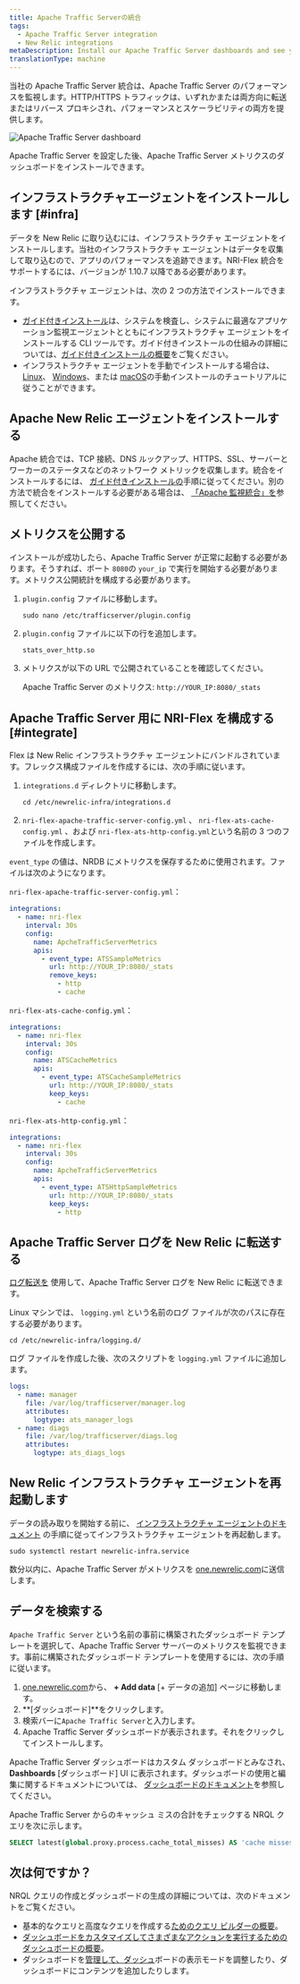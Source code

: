 ```yaml
---
title: Apache Traffic Serverの統合
tags:
  - Apache Traffic Server integration
  - New Relic integrations
metaDescription: Install our Apache Traffic Server dashboards and see your Apache Traffic Server  data in New Relic.
translationType: machine
---
```



当社の Apache Traffic Server 統合は、Apache Traffic Server のパフォーマンスを監視します。HTTP/HTTPS トラフィックは、いずれかまたは両方向に転送またはリバース プロキシされ、パフォーマンスとスケーラビリティの両方を提供します。

<img
  title="Apache Traffic Server dashboard"
  alt="Apache Traffic Server dashboard"
  src={infrastructureApacheTrafficServerDashboard}
/>

<figcaption>
  Apache Traffic Server を設定した後、Apache Traffic Server メトリクスのダッシュボードをインストールできます。
</figcaption>

## インフラストラクチャエージェントをインストールします [#infra]

データを New Relic に取り込むには、インフラストラクチャ エージェントをインストールします。当社のインフラストラクチャ エージェントはデータを収集して取り込むので、アプリのパフォーマンスを追跡できます。NRI-Flex 統合をサポートするには、バージョンが 1.10.7 以降である必要があります。

インフラストラクチャ エージェントは、次の 2 つの方法でインストールできます。

* [ガイド付きインストール](https://one.newrelic.com/nr1-core?state=4f81feab-35f7-e97e-9903-52510f8542bd)は、システムを検査し、システムに最適なアプリケーション監視エージェントとともにインフラストラクチャ エージェントをインストールする CLI ツールです。ガイド付きインストールの仕組みの詳細については、[ガイド付きインストールの概要](/docs/infrastructure/host-integrations/installation/new-relic-guided-install-overview)をご覧ください。
* インフラストラクチャ エージェントを手動でインストールする場合は、 [Linux](/docs/infrastructure/install-infrastructure-agent/linux-installation/install-infrastructure-monitoring-agent-linux)、 [Windows](/docs/infrastructure/install-infrastructure-agent/windows-installation/install-infrastructure-monitoring-agent-windows/)、または [macOS](/docs/infrastructure/install-infrastructure-agent/macos-installation/install-infrastructure-monitoring-agent-macos/)の手動インストールのチュートリアルに従うことができます。

## Apache New Relic エージェントをインストールする

Apache 統合では、TCP 接続、DNS ルックアップ、HTTPS、SSL、サーバーとワーカーのステータスなどのネットワーク メトリックを収集します。統合をインストールするには、 [ガイド付きインストールの](https://one.newrelic.com/launcher/nr1-core.explorer?pane=eyJuZXJkbGV0SWQiOiJucjEtY29yZS5saXN0aW5nIn0=&cards%5B0%5D=eyJuZXJkbGV0SWQiOiJucjEtaW5zdGFsbC1uZXdyZWxpYy5ucjEtaW5zdGFsbC1uZXdyZWxpYyIsInBhdGgiOiJvaGkiLCJyZWNpcGVOYW1lIjoiYXBhY2hlLW9wZW4tc291cmNlLWludGVncmF0aW9uIiwiYWN0aXZlQ29tcG9uZW50IjoiVlRTT0NvbW1hbmQiLCJhY3RpdmVFbnZpcm9ubWVudCI6ImFwYWNoZS1vcGVuLXNvdXJjZS1pbnRlZ3JhdGlvbiJ9)手順に従ってください。別の方法で統合をインストールする必要がある場合は、 [「Apache 監視統合」を](https://docs.newrelic.com/docs/infrastructure/host-integrations/host-integrations-list/apache-monitoring-integration/)参照してください。

## メトリクスを公開する

インストールが成功したら、Apache Traffic Server が正常に起動する必要があります。そうすれば、ポート `8080`の `your_ip` で実行を開始する必要があります。メトリクス公開統計を構成する必要があります。

1. `plugin.config` ファイルに移動します。

   ```shell
   sudo nano /etc/trafficserver/plugin.config
   ```

2. `plugin.config` ファイルに以下の行を追加します。

   ```
   stats_over_http.so
   ```

3. メトリクスが以下の URL で公開されていることを確認してください。

   Apache Traffic Server のメトリクス: `http://YOUR_IP:8080/_stats`

## Apache Traffic Server 用に NRI-Flex を構成する [#integrate]

Flex は New Relic インフラストラクチャ エージェントにバンドルされています。フレックス構成ファイルを作成するには、次の手順に従います。

1. `integrations.d` ディレクトリに移動します。

   ```shell
   cd /etc/newrelic-infra/integrations.d
   ```

2. `nri-flex-apache-traffic-server-config.yml` 、 `nri-flex-ats-cache-config.yml` 、および `nri-flex-ats-http-config.yml`という名前の 3 つのファイルを作成します。

`event_type` の値は、NRDB にメトリクスを保存するために使用されます。ファイルは次のようになります。

`nri-flex-apache-traffic-server-config.yml`：

```yml
integrations:
  - name: nri-flex
    interval: 30s
    config:
      name: ApcheTrafficServerMetrics
      apis:
        - event_type: ATSSampleMetrics
          url: http://YOUR_IP:8080/_stats 
          remove_keys:
            - http
            - cache
```

`nri-flex-ats-cache-config.yml`：

```yml
integrations:
  - name: nri-flex
    interval: 30s
    config:
      name: ATSCacheMetrics
      apis:
        - event_type: ATSCacheSampleMetrics
          url: http://YOUR_IP:8080/_stats 
          keep_keys:
          	- cache
```

`nri-flex-ats-http-config.yml`：

```yml
integrations:
  - name: nri-flex
    interval: 30s
    config:
      name: ApcheTrafficServerMetrics
      apis:
        - event_type: ATSHttpSampleMetrics
          url: http://YOUR_IP:8080/_stats 
          keep_keys:
          	- http
```

## Apache Traffic Server ログを New Relic に転送する

[ログ転送を](/docs/logs/forward-logs/forward-your-logs-using-infrastructure-agent/) 使用して、Apache Traffic Server ログを New Relic に転送できます。

Linux マシンでは、 `logging.yml` という名前のログ ファイルが次のパスに存在する必要があります。

```shell
cd /etc/newrelic-infra/logging.d/
```

ログ ファイルを作成した後、次のスクリプトを `logging.yml` ファイルに追加します。

```yml
logs:
  - name: manager
    file: /var/log/trafficserver/manager.log
    attributes:
      logtype: ats_manager_logs
  - name: diags
    file: /var/log/trafficserver/diags.log
    attributes:
      logtype: ats_diags_logs 
```

## New Relic インフラストラクチャ エージェントを再起動します

データの読み取りを開始する前に、 [インフラストラクチャ エージェントのドキュメント](/docs/infrastructure/install-infrastructure-agent/manage-your-agent/start-stop-restart-infrastructure-agent/) の手順に従ってインフラストラクチャ エージェントを再起動します。

```shell
sudo systemctl restart newrelic-infra.service
```

数分以内に、Apache Traffic Server がメトリクスを [one.newrelic.com](https://one.newrelic.com)に送信します。

## データを検索する

`Apache Traffic Server` という名前の事前に構築されたダッシュボード テンプレートを選択して、Apache Traffic Server サーバーのメトリクスを監視できます。事前に構築されたダッシュボード テンプレートを使用するには、次の手順に従います。

1. [one.newrelic.com](https://one.newrelic.com)から、 **+ Add data** \[+ データの追加] ページに移動します。
2. **\[ダッシュボード]**をクリックします。
3. 検索バーに`Apache Traffic Server`と入力します。
4. Apache Traffic Server ダッシュボードが表示されます。それをクリックしてインストールします。

Apache Traffic Server ダッシュボードはカスタム ダッシュボードとみなされ、 **Dashboards** \[ダッシュボード] UI に表示されます。ダッシュボードの使用と編集に関するドキュメントについては、 [ダッシュボードのドキュメント](/docs/query-your-data/explore-query-data/dashboards/introduction-dashboards)を参照してください。

Apache Traffic Server からのキャッシュ ミスの合計をチェックする NRQL クエリを次に示します。

```sql
SELECT latest(global.proxy.process.cache_total_misses) AS 'cache misses' FROM ATSSampleMetrics
```

## 次は何ですか？

NRQL クエリの作成とダッシュボードの生成の詳細については、次のドキュメントをご覧ください。

* 基本的なクエリと高度なクエリを作成する[ためのクエリ ビルダーの概要](/docs/query-your-data/explore-query-data/query-builder/introduction-query-builder)。
* [ダッシュボードをカスタマイズしてさまざまなアクションを実行するためのダッシュボードの概要](/docs/query-your-data/explore-query-data/dashboards/introduction-dashboards)。
* ダッシュボードを[管理して、ダッシュ](/docs/query-your-data/explore-query-data/dashboards/manage-your-dashboard)ボードの表示モードを調整したり、ダッシュボードにコンテンツを追加したりします。